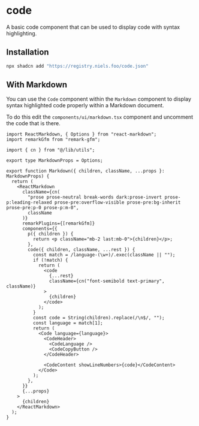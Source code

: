 
# code

A basic code component that can be used to display code with syntax highlighting.

<Example />

## Installation

```bash
npx shadcn add "https://registry.niels.foo/code.json"
```

## With Markdown

You can use the `Code` component within the `Markdown` component to
display syntax highlighted code properly within a Markdown document.

To do this edit the `components/ui/markdown.tsx` component and uncomment
the code that is there.

```tsx
import ReactMarkdown, { Options } from "react-markdown";
import remarkGfm from "remark-gfm";

import { cn } from "@/lib/utils";

export type MarkdownProps = Options;

export function Markdown({ children, className, ...props }: MarkdownProps) {
  return (
    <ReactMarkdown
      className={cn(
        "prose prose-neutral break-words dark:prose-invert prose-p:leading-relaxed prose-pre:overflow-visible prose-pre:bg-inherit prose-pre:p-0 prose-p:m-0",
        className
      )}
      remarkPlugins={[remarkGfm]}
      components={{
        p({ children }) {
          return <p className="mb-2 last:mb-0">{children}</p>;
        },
        code({ children, className, ...rest }) {
          const match = /language-(\w+)/.exec(className || "");
          if (!match) {
            return (
              <code
                {...rest}
                className={cn("font-semibold text-primary", className)}
              >
                {children}
              </code>
            );
          }
          const code = String(children).replace(/\n$/, "");
          const language = match[1];
          return (
            <Code language={language}>
              <CodeHeader>
                <CodeLanguage />
                <CodeCopyButton />
              </CodeHeader>

              <CodeContent showLineNumbers>{code}</CodeContent>
            </Code>
          );
        },
      }}
      {...props}
    >
      {children}
    </ReactMarkdown>
  );
}
```

<Source name="code" />
